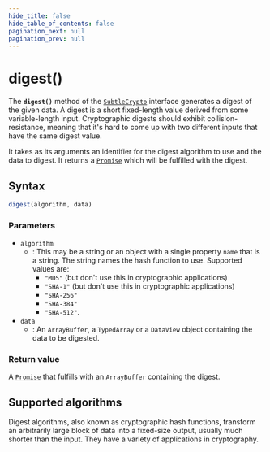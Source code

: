 ```yaml
---
hide_title: false
hide_table_of_contents: false
pagination_next: null
pagination_prev: null
---
```

# digest()

The **`digest()`** method of the [`SubtleCrypto`](../SubtleCrypto.mdx)
interface generates a digest of the given data. A digest is a short
fixed-length value derived from some variable-length input. Cryptographic digests should
exhibit collision-resistance, meaning that it's hard to come up with two different
inputs that have the same digest value.

It takes as its arguments an identifier for the digest algorithm to use and the data to
digest. It returns a [`Promise`](../../Promise/Promise.mdx) which will be fulfilled with the digest.

## Syntax

```js
digest(algorithm, data)
```

### Parameters

- `algorithm`
  - : This may be a string or an object with a single property `name` that is a string. The string names the hash function to use. Supported values are:
    - `"MD5"` (but don't use this in cryptographic applications)
    - `"SHA-1"` (but don't use this in cryptographic applications)
    - `"SHA-256"`
    - `"SHA-384"`
    - `"SHA-512"`.
- `data`
  - : An `ArrayBuffer`, a `TypedArray` or a `DataView` object containing the data to be digested.

### Return value

A [`Promise`](../../Promise/Promise.mdx) that fulfills with an `ArrayBuffer` containing the digest.

## Supported algorithms

Digest algorithms, also known as cryptographic hash functions,
transform an arbitrarily large block of data into a fixed-size output,
usually much shorter than the input. They have a variety of applications in
cryptography.
